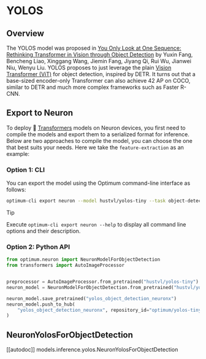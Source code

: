 <!---
Copyright 2025 The HuggingFace Team. All rights reserved.

Licensed under the Apache License, Version 2.0 (the "License");
you may not use this file except in compliance with the License.
You may obtain a copy of the License at

    http://www.apache.org/licenses/LICENSE-2.0

Unless required by applicable law or agreed to in writing, software
distributed under the License is distributed on an "AS IS" BASIS,
WITHOUT WARRANTIES OR CONDITIONS OF ANY KIND, either express or implied.
See the License for the specific language governing permissions and
limitations under the License.
-->

# YOLOS

## Overview

The YOLOS model was proposed in [You Only Look at One Sequence: Rethinking Transformer in Vision through Object Detection](https://arxiv.org/abs/2106.00666) by Yuxin Fang, Bencheng Liao, Xinggang Wang, Jiemin Fang, Jiyang Qi, Rui Wu, Jianwei Niu, Wenyu Liu.
YOLOS proposes to just leverage the plain [Vision Transformer (ViT)](vit) for object detection, inspired by DETR. It turns out that a base-sized encoder-only Transformer can also achieve 42 AP on COCO, similar to DETR and much more complex frameworks such as Faster R-CNN.

## Export to Neuron

To deploy 🤗 [Transformers](https://huggingface.co/docs/transformers/index) models on Neuron devices, you first need to compile the models and export them to a serialized format for inference. Below are two approaches to compile the model, you can choose the one that best suits your needs. Here we take the `feature-extraction` as an example:

### Option 1: CLI

You can export the model using the Optimum command-line interface as follows:

```bash
optimum-cli export neuron --model hustvl/yolos-tiny --task object-detection --batch_size 1 yolos_object_detection_neuronx/
```

> [!TIP]
> Execute `optimum-cli export neuron --help` to display all command line options and their description.

### Option 2: Python API

```python
from optimum.neuron import NeuronModelForObjectDetection
from transformers import AutoImageProcessor


preprocessor = AutoImageProcessor.from_pretrained("hustvl/yolos-tiny")
neuron_model = NeuronModelForObjectDetection.from_pretrained("hustvl/yolos-tiny", export=True, batch_size=1)

neuron_model.save_pretrained("yolos_object_detection_neuronx")
neuron_model.push_to_hub(
    "yolos_object_detection_neuronx", repository_id="optimum/yolos-tiny-neuronx-bs1"  # Replace with your HF Hub repo id
)
```

## NeuronYolosForObjectDetection

[[autodoc]] models.inference.yolos.NeuronYolosForObjectDetection
